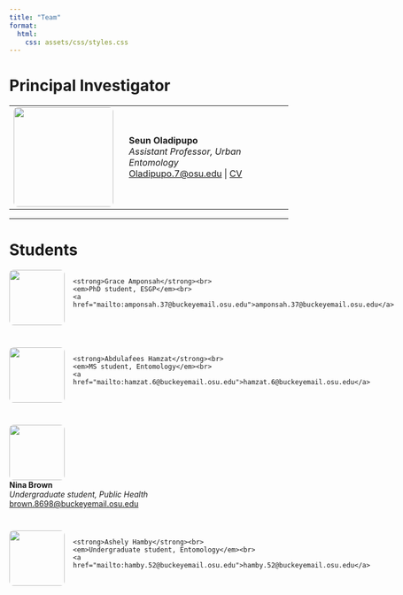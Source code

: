 ```yaml
---
title: "Team"
format:
  html:
    css: assets/css/styles.css
---
```


# Principal Investigator

<table>
  <tr>
    <td style="padding-right: 20px;">
      <img src="assets/images/seun-photo.png" width="180px" style="border-radius: 8px;">
    </td>
    <td>
      <strong>Seun Oladipupo</strong><br>
      <em>Assistant Professor, Urban Entomology</em><br>
      <a href="mailto:Oladipupo.7@osu.edu">Oladipupo.7@osu.edu</a> |
      <a href="https://drive.google.com/file/d/1VLsfViqfZGSVD9h-mnMmg5xrhFpoupQj/view?usp=drive_link">CV</a>
    </td>
  </tr>
</table>

---

# Students

<div style="display: flex; flex-wrap: wrap; gap: 40px;">

<div class="student-card" style="flex: 1 1 45%; display: flex; align-items: flex-start;">
  <img src="assets/images/amponsah-icon.png" width="100px" style="margin-right: 15px; border-radius: 8px;">
  <div>
    <strong>Grace Amponsah</strong><br>
    <em>PhD student, ESGP</em><br>
    <a href="mailto:amponsah.37@buckeyemail.osu.edu">amponsah.37@buckeyemail.osu.edu</a>
  </div>
</div>

<div class="student-card" style="flex: 1 1 45%; display: flex; align-items: flex-start;">
  <img src="assets/images/bedbug-icon.png" width="100px" style="margin-right: 15px; border-radius: 8px;">
  <div>
    <strong>Abdulafees Hamzat</strong><br>
    <em>MS student, Entomology</em><br>
    <a href="mailto:hamzat.6@buckeyemail.osu.edu">hamzat.6@buckeyemail.osu.edu</a>
  </div>
</div>

<div class="student-card" style"flex: 1 1 45%; display: flex; align-items: flex-start;">
  <img src="assets/images/bedbug-icon.png" width="100px" style="margin-right: 15px; border-radius: 8px;">
  <div>
    <strong>Nina Brown</strong><br>
    <em>Undergraduate student, Public Health</em><br>
    <a href="mailto:brown.8698@buckeyemail.osu.edu">brown.8698@buckeyemail.osu.edu</a>
  </div>
</div>

<div class="student-card" style="flex: 1 1 45%; display: flex; align-items: flex-start;">
  <img src="assets/images/bedbug-icon.png" width="100px" style="margin-right: 15px; border-radius: 8px;">
  <div>
    <strong>Ashely Hamby</strong><br>
    <em>Undergraduate student, Entomology</em><br>
    <a href="mailto:hamby.52@buckeyemail.osu.edu">hamby.52@buckeyemail.osu.edu</a>
  </div>
</div>

</div>
